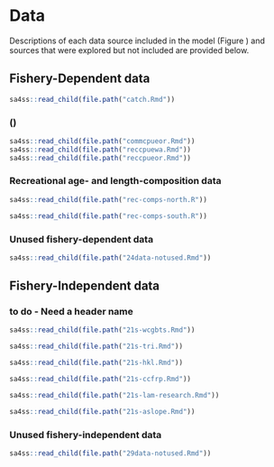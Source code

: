 # Data

Descriptions of each data source included in the model (Figure \ref{fig:data-plot})
and sources that were explored but not included
are provided below.

## Fishery-Dependent data

```r
sa4ss::read_child(file.path("catch.Rmd"))
```

### \Glsentrylong{cpue} (\glsentryshort{cpue})

```r
sa4ss::read_child(file.path("commcpueor.Rmd"))
sa4ss::read_child(file.path("reccpuewa.Rmd"))
sa4ss::read_child(file.path("reccpueor.Rmd"))
```

### Recreational age- and length-composition data

```r
sa4ss::read_child(file.path("rec-comps-north.R"))
```

```r
sa4ss::read_child(file.path("rec-comps-south.R"))
```

### Unused fishery-dependent data

```r
sa4ss::read_child(file.path("24data-notused.Rmd"))
```

## Fishery-Independent data

### **to do - Need a header name**
```r
sa4ss::read_child(file.path("21s-wcgbts.Rmd"))
```

```r
sa4ss::read_child(file.path("21s-tri.Rmd"))
```

```r
sa4ss::read_child(file.path("21s-hkl.Rmd"))
```

```r
sa4ss::read_child(file.path("21s-ccfrp.Rmd"))
```

```r
sa4ss::read_child(file.path("21s-lam-research.Rmd"))
```

```r
sa4ss::read_child(file.path("21s-aslope.Rmd"))
```

### Unused fishery-independent data

```r
sa4ss::read_child(file.path("29data-notused.Rmd"))
```



